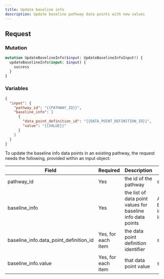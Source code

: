 ```yaml
---
title: Update baseline info
description: Update baseline pathway data points with new values
---
```


## Request

### Mutation

```graphql
mutation UpdateBaselineInfo($input: UpdateBaselineInfoInput!) {
  updateBaselineInfo(input: $input) {
    success
  }
}
```

### Variables

```json
{
  "input": {
    "pathway_id": "{{PATHWAY_ID}}",
    "baseline_info": [
      {
        "data_point_definition_id": "{{DATA_POINT_DEFINITION_ID}}",
        "value": "{{VALUE}}"
      }
    ]
  }
}
```

To update the baseline info data points in an existing pathway, the request needs the following, provided within an input object:

<div className="table-wrapper">
  <table>
    <thead>
      <tr>
        <th>Field</th>
        <th>Required</th>
        <th>Description</th>
        <th>Type</th>
      </tr>
    </thead>
    <tbody>
      <tr>
        <td>pathway_id</td>
        <td>Yes</td>
        <td>the id of the pathway</td>
        <td>string</td>
      </tr>
      <tr>
        <td>baseline_info</td>
        <td>Yes</td>
        <td>the list of data point values for baseline info data points</td>
        <td>Array of baseline info input</td>
      </tr>
      <tr>
        <td>baseline_info.data_point_definition_id</td>
        <td>Yes, for each item</td>
        <td>the data point definition identifier</td>
        <td>string</td>
      </tr>
      <tr>
        <td>baseline_info.value</td>
        <td>Yes, for each item</td>
        <td>that data point value</td>
        <td>string</td>
      </tr>
    </tbody>
  </table>
</div>
